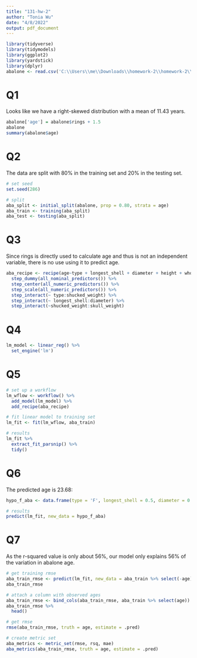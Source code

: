 ```yaml
---
title: "131-hw-2"
author: "Tonia Wu"
date: "4/8/2022"
output: pdf_document
---
```


```r
library(tidyverse)
library(tidymodels)
library(ggplot2)
library(yardstick)
library(dplyr)
abalone <- read.csv('C:\\Users\\me\\Downloads\\homework-2\\homework-2\\data\\abalone.csv')
```

# Q1

Looks like we have a right-skewed distribution with a mean of 11.43 years.
```r
abalone['age'] = abalone$rings + 1.5
abalone
summary(abalone$age)
```

# Q2
The data are split with 80% in the training set and 20% in the testing set.
```r
# set seed
set.seed(286)

# split
aba_split <- initial_split(abalone, prop = 0.80, strata = age)
aba_train <- training(aba_split)
aba_test <- testing(aba_split)
```

# Q3
Since rings is directly used to calculate age and thus is not an independent variable, there is no use using it to predict age.

```r
aba_recipe <- recipe(age~type + longest_shell + diameter + height + whole_weight + shucked_weight + viscera_weight + shell_weight, data = aba_train) %>%
  step_dummy(all_nominal_predictors()) %>%
  step_center(all_numeric_predictors()) %>%
  step_scale(all_numeric_predictors()) %>%
  step_interact(~ type:shucked_weight) %>%
  step_interact(~ longest_shell:diameter) %>%
  step_interact(~shucked_weight:skull_weight)
```

# Q4
```r
lm_model <- linear_reg() %>%
  set_engine('lm')
```

# Q5
```r
# set up a workflow
lm_wflow <- workflow() %>% 
  add_model(lm_model) %>% 
  add_recipe(aba_recipe)

# fit linear model to training set
lm_fit <- fit(lm_wflow, aba_train)

# results
lm_fit %>% 
  extract_fit_parsnip() %>% 
  tidy()

```

# Q6
The predicted age is  23.68:
```r
hypo_f_aba <- data.frame(type = 'F', longest_shell = 0.5, diameter = 0.1, height = 0.3, whole_weight = 4, shucked_weight = 1, viscera_weight = 2, shell_weight = 1)

# results
predict(lm_fit, new_data = hypo_f_aba)
```

# Q7
As the r-squared value is only about 56%, our model only explains 56% of the variation in abalone age.

```r
# get training rmse
aba_train_rmse <- predict(lm_fit, new_data = aba_train %>% select(-age))
aba_train_rmse

# attach a column with observed ages
aba_train_rmse <- bind_cols(aba_train_rmse, aba_train %>% select(age))
aba_train_rmse %>% 
  head()

# get rmse
rmse(aba_train_rmse, truth = age, estimate = .pred)

# create metric set
aba_metrics <- metric_set(rmse, rsq, mae)
aba_metrics(aba_train_rmse, truth = age, estimate = .pred)
```
